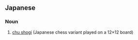 ==Japanese==
{{ja-kanjitab|中|将|棋}}

===Noun===
{{ja-noun|ちゅうしょうぎ|kyu=中將棋|hhira=ちゆうしやうぎ}}

# [[chu shogi]] (Japanese chess variant played on a 12×12 board)